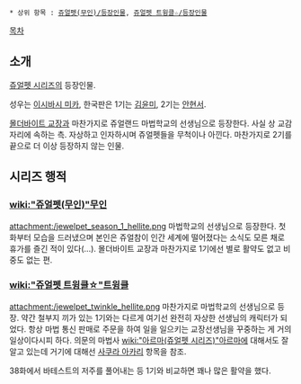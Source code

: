 * 상위 항목 : [[쥬얼펫(무인)/등장인물]], [[쥬얼펫 트윙클☆/등장인물]]

{{{+1 ハーライト}}}

[[목차]]

== 소개 ==
[[쥬얼펫 시리즈]]의 등장인물.

성우는 [[이시바시 미카]], 한국판은 1기는 [[김윤미]], 2기는 [[안현서]].

[[몰더바이트 교장]]과 마찬가지로 쥬얼랜드 마법학교의 선생님으로 등장한다. 사실 상 교감 자리에 속하는 측. 자상하고 인자하시며 쥬얼펫들을 무척이나 아낀다. 마찬가지로 2기를 끝으로 더 이상 등장하지 않는 인물.

== 시리즈 행적 ==
=== [[wiki:"쥬얼펫(무인)"무인]] ===
attachment:/jewelpet_season_1_hellite.png
마법학교의 선생님으로 등장한다. 첫 화부터 모습을 드러냈으며 본인은 쥬얼참이 인간 세계에 떨어졌다는 소식도 모른 채로 휴가를 즐긴 적이 있다(...). 몰더바이트 교장과 마찬가지로 1기에선 별로 활약도 없고 비중도 없는 편.

=== [[wiki:"쥬얼펫 트윙클☆"트윙클]] ===
attachment:/jewelpet_twinkle_hellite.png
마찬가지로 마법학교의 선생님으로 등장. 약간 철부지 끼가 있는 1기와는 다르게 여기선 완전히 자상한 선생님의 캐릭터가 되었다. 항상 마법 통신 판매로 주문을 하여 일을 일으키는 교장선생님을 꾸중하는 게 거의 일상이다시피 하다. 의문의 마법사 [[wiki:"아르마(쥬얼펫 시리즈)"아르마]]에 대해서도 잘 알고 있는데 거기에 대해선 [[사쿠라 아카리]] 항목을 참조.

38화에서 바테스트의 저주를 풀어내는 등 1기와 비교하면 꽤나 많은 활약을 했다.
